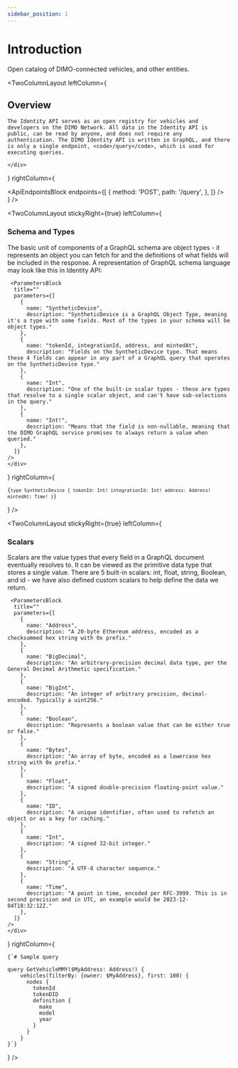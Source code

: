 ```yaml
---
sidebar_position: 1
---
```



# Introduction
Open catalog of DIMO-connected vehicles, and other entities.

<TwoColumnLayout
  leftColumn={
    <div>
      <h2>Overview</h2>

    The Identity API serves as an open registry for vehicles and developers on the DIMO Network. All data in the Identity API is public, can be read by anyone, and does not require any authentication. The DIMO Identity API is written in GraphQL, and there is only a single endpoint, <code>/query</code>, which is used for executing queries.

    </div>
  }
  rightColumn={
    <div>
      <BaseUrlBlock url="https://identity-api.dimo.zone"/>
      <ApiEndpointsBlock
        endpoints={[
          {
            method: 'POST',
            path: '/query',
          },
        ]}
      />
    </div>
  }
/>

<TwoColumnLayout
  stickyRight={true}
  leftColumn={
    <div>
      <h3> Schema and Types</h3>
      The basic unit of components of a GraphQL schema are object types - it represents an object you can fetch for and the definitions of what fields will be included in the response. A representation of GraphQL schema language may look like this in Identity API:

     <ParametersBlock
      title=""
      parameters={[
        {
          name: "SyntheticDevice",
          description: "SyntheticDevice is a GraphQL Object Type, meaning it's a type with some fields. Most of the types in your schema will be object types."
        },
        {
          name: "tokenId, integrationId, address, and mintedAt",
          description: "Fields on the SyntheticDevice type. That means these 4 fields can appear in any part of a GraphQL query that operates on the SyntheticDevice type."
        },
        {
          name: "Int",
          description: "One of the built-in scalar types - these are types that resolve to a single scalar object, and can't have sub-selections in the query."
        },
        {
          name: "Int!",
          description: "Means that the field is non-nullable, meaning that the DIMO GraphQL service promises to always return a value when queried."
        },
      ]}
    />
    </div>
  }
  rightColumn={
          <pre><code className="language-graphql">{`type SyntheticDevice {
    tokenId: Int!
    integrationId: Int!
    address: Address!
    mintedAt: Time!
}`}</code></pre>
  }
/>

<TwoColumnLayout
  stickyRight={true}
  leftColumn={
    <div>
      <h3> Scalars</h3>
      Scalars are the value types that every field in a GraphQL document eventually resolves to. It can be viewed as the primitive data type that stores a single value. There are 5 built-in scalars: int, float, string, Boolean, and id - we have also defined custom scalars to help define the data we return.

     <ParametersBlock
      title=""
      parameters={[
        {
          name: "Address",
          description: "A 20-byte Ethereum address, encoded as a checksummed hex string with 0x prefix."
        },
        {
          name: "BigDecimal",
          description: "An arbitrary-precision decimal data type, per the General Decimal Arithmetic specification."
        },
        {
          name: "BigInt",
          description: "An integer of arbitrary precision, decimal-encoded. Typically a uint256."
        },
        {
          name: "Boolean",
          description: "Represents a boolean value that can be either true or false."
        },
        {
          name: "Bytes",
          description: "An array of byte, encoded as a lowercase hex string with 0x prefix."
        },
        {
          name: "Float",
          description: "A signed double-precision floating-point value."
        },
        {
          name: "ID",
          description: "A unique identifier, often used to refetch an object or as a key for caching."
        },
        {
          name: "Int",
          description: "A signed 32-bit integer."
        },
        {
          name: "String",
          description: "A UTF-8 character sequence."
        },
        {
          name: "Time",
          description: "A point in time, encoded per RFC-3999. This is in second precision and in UTC, an example would be 2023-12-04T18:32:12Z."
        },
      ]}
    />
    </div>
  }
  rightColumn={
<pre><code className="language-graphql">{`# Sample query

query GetVehicleMMY($MyAddress: Address!) {
    vehicles(filterBy: {owner: $MyAddress}, first: 100) {
      nodes {
        tokenId
        tokenDID
        definition {
          make
          model
          year
        }
      }
    }
}`}</code></pre>
  }
/>
